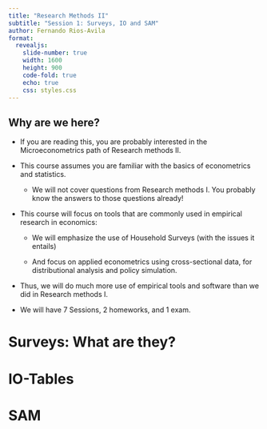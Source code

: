 ```yaml
---
title: "Research Methods II"
subtitle: "Session 1: Surveys, IO and SAM"
author: Fernando Rios-Avila
format: 
  revealjs: 
    slide-number: true
    width: 1600
    height: 900
    code-fold: true
    echo: true
    css: styles.css 
---
```


## Why are we here?

- If you are reading this, you are probably interested in the Microeconometrics path of Research methods II.

- This course assumes you are familiar with the basics of econometrics and statistics. 
  - We will not cover questions from Research methods I. You probably know the answers to those questions already!

- This course will focus on tools that are commonly used in empirical research in economics:

  - We will emphasize the use of Household Surveys (with the issues it entails) 

  - And focus on applied econometrics using cross-sectional data, for distributional analysis and policy simulation.

- Thus, we will do much more use of empirical tools and software than we did in Research methods I.

-  We will have 7 Sessions, 2 homeworks, and 1 exam.
  
# Surveys: What are they?

# IO-Tables

# SAM

